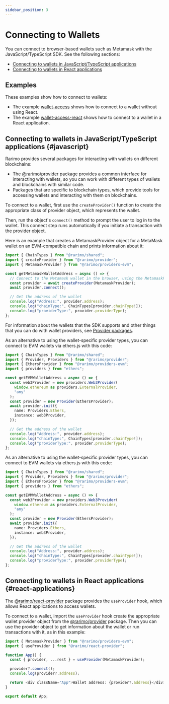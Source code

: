 ```yaml
---
sidebar_position: 3
---
```


# Connecting to Wallets

You can connect to browser-based wallets such as Metamask with the JavaScript/TypeScript SDK.
See the following sections:

- [Connecting to wallets in JavaScript/TypeScript applications](#javascript)
- [Connecting to wallets in React applications](#react-applications)

## Examples

These examples show how to connect to wallets:

- The example [wallet-access](https://github.com/rarimo/js-sdk-examples/) shows how to connect to a wallet without using React.
- The example [wallet-access-react](https://github.com/rarimo/js-sdk-examples/tree/main/wallet-access-react) shows how to connect to a wallet in a React application.

## Connecting to wallets in JavaScript/TypeScript applications {#javascript}

Rarimo provides several packages for interacting with wallets on different blockchains:

- The [@rarimo/provider](https://www.npmjs.com/package/@rarimo/provider) package provides a common interface for interacting with wallets, so you can work with different types of wallets and blockchains with similar code.
- Packages that are specific to blockchain types, which provide tools for accessing wallets and interacting with them on blockchains.

To connect to a wallet, first use the `createProvider()` function to create the appropriate class of provider object, which represents the wallet.

Then, run the object's `connect()` method to prompt the user to log in to the wallet.
This connect step runs automatically if you initiate a transaction with the provider object.

Here is an example that creates a MetamaskProvider object for a MetaMask wallet on an EVM-compatible chain and prints information about it:

```ts
import { ChainTypes } from "@rarimo/shared";
import { createProvider } from "@rarimo/provider";
import { MetamaskProvider } from "@rarimo/providers-evm";

const getMetamaskWalletAddress = async () => {
  // Connect to the Metamask wallet in the browser, using the MetamaskProvider interface to limit bundle size.
  const provider = await createProvider(MetamaskProvider);
  await provider.connect();

  // Get the address of the wallet
  console.log("Address:", provider.address);
  console.log("chainType:", ChainTypes[provider.chainType!]);
  console.log("providerType:", provider.providerType);
};
```

For information about the wallets that the SDK supports and other things that you can do with wallet providers, see [Provider packages](../reference/sdk/packages-provider).

As an alternative to using the wallet-specific provider types, you can connect to EVM wallets via ethers.js with this code:

```ts
import { ChainTypes } from "@rarimo/shared";
import { Provider, Providers } from "@rarimo/provider";
import { EthersProvider } from "@rarimo/providers-evm";
import { providers } from "ethers";

const getEVMWalletAddress = async () => {
  const web3Provider = new providers.Web3Provider(
    window.ethereum as providers.ExternalProvider,
    "any"
  );
  const provider = new Provider(EthersProvider);
  await provider.init({
    name: Providers.Ethers,
    instance: web3Provider,
  });

  // Get the address of the wallet
  console.log("Address:", provider.address);
  console.log("chainType:", ChainTypes[provider.chainType!]);
  console.log("providerType:", provider.providerType);
};
```

As an alternative to using the wallet-specific provider types, you can connect to EVM wallets via ethers.js with this code:

```ts
import { ChainTypes } from "@rarimo/shared";
import { Provider, Providers } from "@rarimo/provider";
import { EthersProvider } from "@rarimo/providers-evm";
import { providers } from "ethers";

const getEVMWalletAddress = async () => {
  const web3Provider = new providers.Web3Provider(
    window.ethereum as providers.ExternalProvider,
    "any"
  );
  const provider = new Provider(EthersProvider);
  await provider.init({
    name: Providers.Ethers,
    instance: web3Provider,
  });

  // Get the address of the wallet
  console.log("Address:", provider.address);
  console.log("chainType:", ChainTypes[provider.chainType!]);
  console.log("providerType:", provider.providerType);
};
```

## Connecting to wallets in React applications {#react-applications}

The [@rarimo/react-provider](https://www.npmjs.com/package/@rarimo/react-provider) package provides the `useProvider` hook, which allows React applications to access wallets.

To connect to a wallet, import the `useProvider` hook create the appropriate wallet provider object from the [@rarimo/provider](https://www.npmjs.com/package/@rarimo/provider) package.
Then you can use the provider object to get information about the wallet or run transactions with it, as in this example:

```ts
import { MetamaskProvider } from "@rarimo/providers-evm";
import { useProvider } from "@rarimo/react-provider";

function App() {
  const { provider, ...rest } = useProvider(MetamaskProvider);

  provider?.connect();
  console.log(provider?.address);

  return <div className="App">Wallet address: {provider?.address}</div>;
}

export default App;
```
